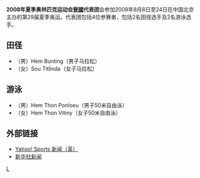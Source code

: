 {{Infobox Country Olympics
|NOC=LAO
|games=2008年夏季
|competitors=4
|sports=2
|flagbearer=
|officials=
}}

'''2008年夏季奥林匹克运动会[[寮國|寮國]]代表团'''会参加2008年8月8日至24日在中国北京主办的第29届夏季奥运。代表团包括4位参赛者，包括2名田径选手及2名游泳选手。

== 田径 ==
*（男）Hem Bunting（男子马拉松）
*（女）Sou Titlinda（女子马拉松）

== 游泳 ==
*（男）Hem Thon Ponloeu（男子50米自由泳）
*（女）Hem Thon Vitiny（女子50米自由泳）

== 外部链接 ==
*[http://uk.eurosport.yahoo.com/25012008/58/cambodian-officials-outnumber-athletes.html Yahoo! Sports 新闻（英）]{{Wayback|url=http://uk.eurosport.yahoo.com/25012008/58/cambodian-officials-outnumber-athletes.html |date=20190822001626 }}
*[http://news.xinhuanet.com/english/2008-05/30/content_8282290.htm 新华社新闻]{{Wayback|url=http://news.xinhuanet.com/english/2008-05/30/content_8282290.htm |date=20160304051420 }}

{{NOCin2008SummerOlympics}}

[[Category:2008年夏季奧林匹克運動會代表團|L]]